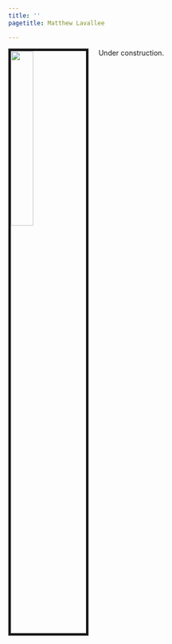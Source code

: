 ```yaml
---
title: ''
pagetitle: Matthew Lavallee

---
```


<link rel="stylesheet" href="styles.css" type="text/css">
<link rel="stylesheet" href="academicicons/css/academicons.min.css"/>

<img 
src="images/profilepic.png" 
style="width:30%; border:5px solid; margin-right:20px" 
align="left"> 

Under construction.
